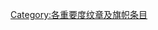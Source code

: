 {{catmore1|[[Wikipedia:纹章及旗帜专题|Wikipedia:纹章及旗帜专题]]}}
{{Articles by Importance|topic=纹章及旗帜|project=纹章及旗帜|format=toc}}
{{emptycat}}

[[Category:各重要度纹章及旗帜条目|Category:各重要度纹章及旗帜条目]]